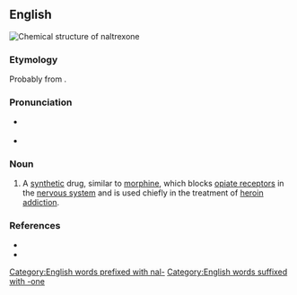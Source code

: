 ==English==
[[File:Naltrexone skeletal.svg|thumb|Chemical structure of '''naltrexone''']]
{{wikipedia}}

===Etymology===
Probably from {{af|en|naloxone|tres|lang2=la|t2=three}}.

===Pronunciation===
* {{a|RP}} {{IPA|en|/nælˈtɹɛk.səʊn/}}
* {{a|GA}} {{IPA|en|/nælˈtɹɛkˌsoʊn/}}

===Noun===
{{en-noun|-}}

# {{lb|en|pharmaceutical drug}} A [[synthetic]] drug, similar to [[morphine]], which blocks [[w:opioid receptor|opiate receptor]]s in the [[nervous system]] and is used chiefly in the treatment of [[heroin]] [[addiction]].

===References===
* {{R:Lexico}}
* {{R:Merriam-Webster Online}}

[[Category:English words prefixed with nal-]]
[[Category:English words suffixed with -one]]